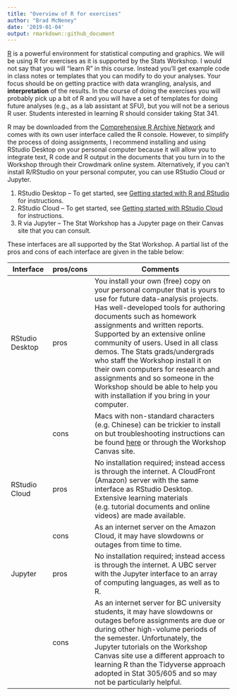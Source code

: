 ```yaml
---
title: "Overview of R for exercises"
author: "Brad McNeney"
date: '2019-01-04'
output: rmarkdown::github_document
---
```



[R](http://www.r-project.org) is a powerful environment for
statistical computing and graphics. We will be using R for
exercises as it is supported by the Stats Workshop. 
I would not say that you will "learn R" in this course. 
Instead you'll get example code in class notes or templates that you can 
modify to do your analyses. Your focus should be on getting
practice with data wrangling, analysis, and **interpretation**
of the results. In the course of doing the exercises
you will probably pick up a bit of R and you will have a set of
templates for doing future analyses (e.g., as a lab assistant 
at SFU), but you will not be a serious R user. Students
interested in learning R should consider taking Stat 341.

R may be downloaded from the 
[Comprehensive R Archive Network](http://cran.r-project.org) 
and comes with its own user interface called the R console.
However, to simplify the process of doing assignments, I recommend installing and using RStudio Desktop 
on your personal computer because it will allow you to integrate text, R code and R output in the documents that you turn in to the Workshop through their Crowdmark online system. 
Alternatively, if you can't install R/RStudio on your personal computer, you can use RStudio Cloud or Jupyter.

1. RStudio Desktop -- To get started, see [Getting started with R and RStudio](https://github.com/SFUStatgen/RforStat2/blob/master/RTutorials/GettingStarted/startR-RStudio.md) for instructions.
2. RStudio Cloud -- To get started, see [Getting started with RStudio Cloud](https://github.com/SFUStatgen/RforStat2/blob/master/RTutorials/GettingStarted/startRStudioCloud.md) for instructions.
3. R via Jupyter -- The Stat Workshop has a Jupyter page on their Canvas site that you can consult. 

These interfaces are all supported by the Stat Workshop. A partial list of the pros and cons of each interface are given in the table below:

| Interface      | pros/cons | Comments                                           |
| -------------- | --------- | -------------------------------------------------- |
RStudio Desktop | pros | You install your own (free) copy on your personal computer that is yours to use for future data-analysis projects. Has well-developed tools for authoring documents such as homework assignments and written reports. Supported by an extensive online community of users. Used in all class demos. The Stats grads/undergrads who staff the Workshop install it on their own computers for research and assignments and so someone in the Workshop should be able to help you with installation if you bring in your computer. 
|   | cons  | Macs with non-standard characters (e.g. Chinese) can be trickier to install on but troubleshooting instructions can be found [here](https://github.com/SFUStatgen/RforStat2/blob/master/RTutorials/GettingStarted/startR-RStudio.md) or through the Workshop Canvas site. |
| RStudio Cloud | pros | No installation required; instead access is through the internet. A CloudFront (Amazon) server with the same interface as RStudio Desktop. Extensive learning materials (e.g. tutorial documents and online videos) are made available.|
|    | cons  | As an internet server on the Amazon Cloud, it may have slowdowns or outages from time to time.|
| Jupyter | pros | No installation required; instead access is through the internet. A UBC server with the Jupyter interface to an array of computing languages, as well as to R.|
|   | cons | As an internet server for BC university students, it may have slowdowns or outages before assignments are due or during other high-volume periods of the semester. Unfortunately, the Jupyter tutorials on the Workshop Canvas site use a different approach to learning R than the Tidyverse approach adopted in Stat 305/605 and so may not be particularly helpful.|


